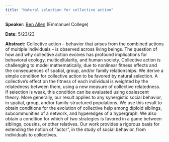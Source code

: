 ```yaml
---
title: "Natural selection for collective action"
---
```

**Speaker:** [Ben Allen](https://scholar.google.com/citations?user=3MBv8rIAAAAJ&hl=en) (Emmanuel College)

**Date:** 5/23/23

**Abstract:** Collective action -- behavior that arises from the combined actions of multiple individuals -- is observed across living beings. The question of how and why collective action evolves has profound implications for behavioral ecology, multicellularity, and human society. Collective action is challenging to model mathematically, due to nonlinear fitness effects and the consequences of spatial, group, and/or family relationships. We derive a simple condition for collective action to be favored by natural selection. A collective's effect on the fitness of each individual is weighted by the relatedness between them, using a new measure of collective relatedness. If selection is weak, this condition can be evaluated using coalescent theory. More generally, our result applies to any synergistic social behavior, in spatial, group, and/or family-structured populations. We use this result to obtain conditions for the evolution of collective help among diploid siblings, subcommunities of a network, and hyperedges of a hypergraph. We also obtain a condition for which of two strategies is favored in a game between siblings, cousins, or other relatives. Our work provides a rigorous basis for extending the notion of "actor", in the study of social behavior, from individuals to collectives.